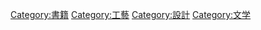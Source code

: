 [[Category:書籍|Category:書籍]]
[[Category:工藝|Category:工藝]]
[[Category:設計|Category:設計]]
[[Category:文学|Category:文学]]